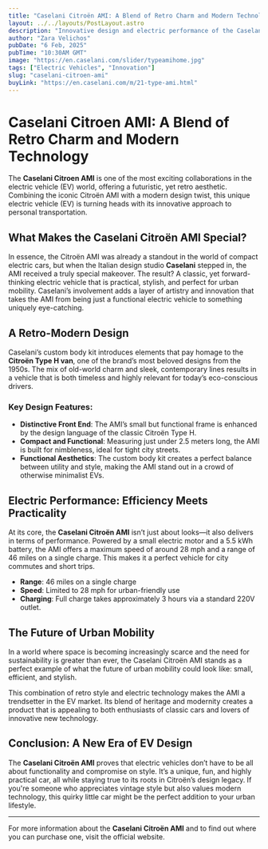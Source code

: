 ```yaml
---
title: "Caselani Citroën AMI: A Blend of Retro Charm and Modern Technology"
layout: ../../layouts/PostLayout.astro
description: "Innovative design and electric performance of the Caselani Citroën AMI."
author: "Zara Velichos"
pubDate: "6 Feb, 2025"
pubTime: "10:30AM GMT"
image: "https://en.caselani.com/slider/typeamihome.jpg"
tags: ["Electric Vehicles", "Innovation"]
slug: "caselani-citroen-ami"
buyLink: "https://en.caselani.com/m/21-type-ami.html"
---
```


# Caselani Citroen AMI: A Blend of Retro Charm and Modern Technology

The **Caselani Citroen AMI** is one of the most exciting collaborations in the electric vehicle (EV) world, offering a futuristic, yet retro aesthetic. Combining the iconic Citroën AMI with a modern design twist, this unique electric vehicle (EV) is turning heads with its innovative approach to personal transportation.

## What Makes the Caselani Citroën AMI Special?

In essence, the Citroën AMI was already a standout in the world of compact electric cars, but when the Italian design studio **Caselani** stepped in, the AMI received a truly special makeover. The result? A classic, yet forward-thinking electric vehicle that is practical, stylish, and perfect for urban mobility. Caselani’s involvement adds a layer of artistry and innovation that takes the AMI from being just a functional electric vehicle to something uniquely eye-catching.

## A Retro-Modern Design

Caselani’s custom body kit introduces elements that pay homage to the **Citroën Type H van**, one of the brand’s most beloved designs from the 1950s. The mix of old-world charm and sleek, contemporary lines results in a vehicle that is both timeless and highly relevant for today’s eco-conscious drivers.

### Key Design Features:

- **Distinctive Front End**: The AMI’s small but functional frame is enhanced by the design language of the classic Citroën Type H.
- **Compact and Functional**: Measuring just under 2.5 meters long, the AMI is built for nimbleness, ideal for tight city streets.
- **Functional Aesthetics**: The custom body kit creates a perfect balance between utility and style, making the AMI stand out in a crowd of otherwise minimalist EVs.

## Electric Performance: Efficiency Meets Practicality

At its core, the **Caselani Citroën AMI** isn’t just about looks—it also delivers in terms of performance. Powered by a small electric motor and a 5.5 kWh battery, the AMI offers a maximum speed of around 28 mph and a range of 46 miles on a single charge. This makes it a perfect vehicle for city commutes and short trips.

- **Range**: 46 miles on a single charge
- **Speed**: Limited to 28 mph for urban-friendly use
- **Charging**: Full charge takes approximately 3 hours via a standard 220V outlet.

## The Future of Urban Mobility

In a world where space is becoming increasingly scarce and the need for sustainability is greater than ever, the Caselani Citroën AMI stands as a perfect example of what the future of urban mobility could look like: small, efficient, and stylish.

This combination of retro style and electric technology makes the AMI a trendsetter in the EV market. Its blend of heritage and modernity creates a product that is appealing to both enthusiasts of classic cars and lovers of innovative new technology.

## Conclusion: A New Era of EV Design

The **Caselani Citroën AMI** proves that electric vehicles don’t have to be all about functionality and compromise on style. It’s a unique, fun, and highly practical car, all while staying true to its roots in Citroën’s design legacy. If you're someone who appreciates vintage style but also values modern technology, this quirky little car might be the perfect addition to your urban lifestyle.

---

For more information about the **Caselani Citroën AMI** and to find out where you can purchase one, visit the official website.
